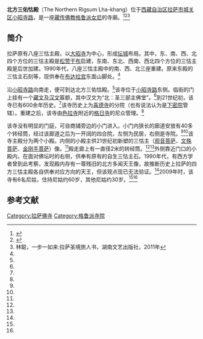 {{Infobox Tibetan Buddhist monastery
|name = 北方三佑怙殿
|image = 
|image size = 250px
|alt = 
|caption = 
|t=
|w=
|to = 
|ipa={{IPA|}}
|z=
|thdl=
|e=
|tc=北方三佑怙殿
|s=北方三佑怙殿
|p=
|m=
|k=
|pushpin_map = 
|latd =  | latm =  | lats =  | latNS = 
|longd=  | longm= | longs =| longEW = 
|iso_region = 
|map_caption = 
|mapsize = 
|location_country = 中国
|location = {{CHN}}[[西藏自治区|西藏自治区]][[拉萨市|拉萨市]][[城关区_(拉萨市)|城关区]]
|coordinates_display =
|founded_by =
|date_founded =
|date_renovated =
|sect = [[格鲁派|格鲁派]]
|mather =
|children =
|dedicated_to = 
|tulku =
|head_lama = 
|head_mgh =
|no._of_monks = 
|architecture = 
|festivals =
|footnotes = 
}}

'''北方三佑怙殿'''（The Northern Rigsum Lha-khang）位于[[西藏自治区|西藏自治区]][[拉萨市|拉萨市]][[城关区_(拉萨市)|城关区]][[小昭寺路|小昭寺路]]，是一座[[藏传佛教|藏传佛教]][[格鲁派|格鲁派]][[女尼|女尼]]的寺廟。<ref name=shiqi>{{Cite web |url=http://xz.people.com.cn/GB/147280/153596/9242231.html |title=拉萨净土17站，人民网，2009年05月05日 |access-date=2013年8月8日 |archive-url=https://web.archive.org/web/20160304114502/http://xz.people.com.cn/GB/147280/153596/9242231.html |archive-date=2016年3月4日 |dead-url=yes }}</ref><ref name=zgxz>{{Cite web |url=http://www.chinatibetnews.com/xizang/2010-05/12/content_463151.htm |title=拉萨老城里的小寺庙，中国西藏新闻网，2010年05月12日 |accessdate=2013年8月8日 |archive-date=2011年1月3日 |archive-url=https://web.archive.org/web/20110103190536/http://www.chinatibetnews.com/xizang/2010-05/12/content_463151.htm |dead-url=no }}</ref><ref name=lin>林聪，一步一如来:拉萨圣境旅人书，湖南文艺出版社，2011年</ref>

==简介==
拉萨原有八座三怙主殿，以[[大昭寺|大昭寺]]为中心，形成[[坛城|坛城]]布局。其中，东、南、西、北四个方位的三怙主殿是[[松赞干布|松赞干布]]启建，东南、东北、西南、西北四个方位的三怙主殿是后世加建。1990年代，八座三怙主殿中的南、西、北三座重建。原来东殿的三怙主石刻等，现供奉在[[布达拉宫|布达拉宫]]东面山脚处。<ref name=lin/>

沿[[小昭寺路|小昭寺路]]向南走，便可到达北方三佑怙殿。<ref name=shiqi/>该寺位于[[小昭寺路|小昭寺路]]东侧。临街的门上挂有一个[[藏文|藏文]]及[[汉文|汉文]]匾额，其中汉文为“北：圣三部主佛堂”。<ref name=lin/>到21世纪初，该寺已有600余年历史。<ref name=shiqi/>该寺历史上为[[喜德寺|喜德寺]]的分院（也有说法认为是[[下密院|下密院]]管辖）。重建之后，该寺由[[色拉寺|色拉寺]]附近的[[格日寺|格日寺]]的尼众管理。<ref name=lin/>

该寺没有明显的门庭，可自商铺旁边的小门进入。小门内狭长的廊道安放有40多个转经筒，经过该廊道之后为一开阔的四合院，左侧为民居，右侧是寺院。<ref name=shiqi/><ref name=zgxz/>该寺主殿分为两个小殿。内侧的小殿主供21世纪初新塑的三怙主（[[观音菩萨|观音菩萨]]、[[文殊菩萨|文殊菩萨]]、[[金刚手菩萨|金刚手菩萨]]）像。<ref name=lin/>殿走廊上有一直径2米的转经筒。<ref name=shiqi/><ref name=zgxz/>外侧靠近门口的小殿内，在面对佛坛时的右侧，供奉有原有的自生三怙主石。1990年代，有西方学者曾到此考察，发现殿内存有一尊残旧的北方多闻天王像，故推断历史上拉萨的四方三怙主殿各自供奉对应方向的天王，但该观点现已无法验证。<ref name=lin/>2009年时，该寺有6名尼姑，住持尼姑约60岁，其他尼姑约30岁。<ref name=shiqi/><ref name=zgxz/>

==参考文献==
{{reflist}}

{{拉萨地标}}
[[Category:拉萨佛寺|Category:拉萨佛寺]]
[[Category:格鲁派寺院|Category:格鲁派寺院]]
